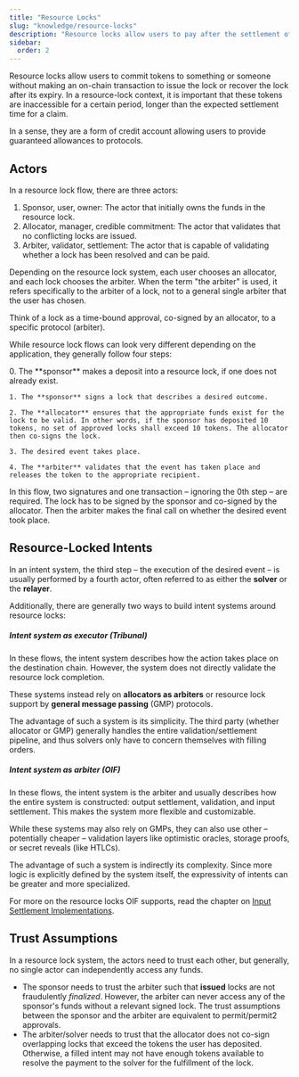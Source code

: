 ```yaml
---
title: "Resource Locks"
slug: "knowledge/resource-locks"
description: "Resource locks allow users to pay after the settlement of their desired asset has taken place. This improves the user experience and makes cross-chain actions more seamless."
sidebar:
  order: 2
---
```


Resource locks allow users to commit tokens to something or someone without making an on-chain transaction to issue the lock or recover the lock after its expiry. In a resource-lock context, it is important that these tokens are inaccessible for a certain period, longer than the expected settlement time for a claim.

In a sense, they are a form of credit account allowing users to provide guaranteed allowances to protocols.

## Actors

In a resource lock flow, there are three actors:
1. Sponsor, user, owner: The actor that initially owns the funds in the resource lock.
2. Allocator, manager, credible commitment: The actor that validates that no conflicting locks are issued.
3. Arbiter, validator, settlement: The actor that is capable of validating whether a lock has been resolved and can be paid.

Depending on the resource lock system, each user chooses an allocator, and each lock chooses the arbiter. When the term "the arbiter" is used, it refers specifically to the arbiter of a lock, not to a general single arbiter that the user has chosen.

Think of a lock as a time-bound approval, co-signed by an allocator, to a specific protocol (arbiter).

While resource lock flows can look very different depending on the application, they generally follow four steps:


<Card>
  <Steps>
    0. The **sponsor** makes a deposit into a resource lock, if one does not already exist.

    1. The **sponsor** signs a lock that describes a desired outcome.

    2. The **allocator** ensures that the appropriate funds exist for the lock to be valid. In other words, if the sponsor has deposited 10 tokens, no set of approved locks shall exceed 10 tokens. The allocator then co-signs the lock.

    3. The desired event takes place.

    4. The **arbiter** validates that the event has taken place and releases the token to the appropriate recipient.
  </Steps>
</Card>

In this flow, two signatures and one transaction – ignoring the 0th step – are required. The lock has to be signed by the sponsor and co-signed by the allocator. Then the arbiter makes the final call on whether the desired event took place.

## Resource-Locked Intents

In an intent system, the third step – the execution of the desired event – is usually performed by a fourth actor, often referred to as either the **solver** or the **relayer**.

Additionally, there are generally two ways to build intent systems around resource locks:

##### Intent system as *executor* (Tribunal)

In these flows, the intent system describes how the action takes place on the destination chain. However, the system does not directly validate the resource lock completion.

These systems instead rely on **allocators as arbiters** or resource lock support by **general message passing** (GMP) protocols.

The advantage of such a system is its simplicity. The third party (whether allocator or GMP) generally handles the entire validation/settlement pipeline, and thus solvers only have to concern themselves with filling orders.

##### Intent system as *arbiter* (OIF)

In these flows, the intent system is the arbiter and usually describes how the entire system is constructed: output settlement, validation, and input settlement. This makes the system more flexible and customizable.

While these systems may also rely on GMPs, they can also use other – potentially cheaper – validation layers like optimistic oracles, storage proofs, or secret reveals (like HTLCs).

The advantage of such a system is indirectly its complexity. Since more logic is explicitly defined by the system itself, the expressivity of intents can be greater and more specialized.

For more on the resource locks OIF supports, read the chapter on [Input Settlement Implementations](/architecture/input).

## Trust Assumptions

In a resource lock system, the actors need to trust each other, but generally, no single actor can independently access any funds.
- The sponsor needs to trust the arbiter such that **issued** locks are not fraudulently *finalized*. However, the arbiter can never access any of the sponsor's funds without a relevant signed lock. The trust assumptions between the sponsor and the arbiter are equivalent to permit/permit2 approvals.
- The arbiter/solver needs to trust that the allocator does not co-sign overlapping locks that exceed the tokens the user has deposited. Otherwise, a filled intent may not have enough tokens available to resolve the payment to the solver for the fulfillment of the lock.
